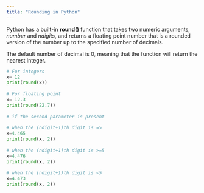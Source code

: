 ```yaml
---
title: "Rounding in Python"
---
```


Python has a built-in **round()** function that takes two numeric arguments, *number* and *ndigits*, and returns a floating point number that is a rounded version of the number up to the specified number of decimals.

The default number of decimal is 0, meaning that the function will return the nearest integer.

```python
# For integers
x= 12
print(round(x))
 
# For floating point
x= 12.3
print(round(22.7))  
 
# if the second parameter is present
 
# when the (ndigit+1)th digit is =5 
x=4.465
print(round(x, 2)) 
   
# when the (ndigit+1)th digit is >=5 
x=4.476
print(round(x, 2))   
   
# when the (ndigit+1)th digit is <5 
x=4.473
print(round(x, 2))


```
